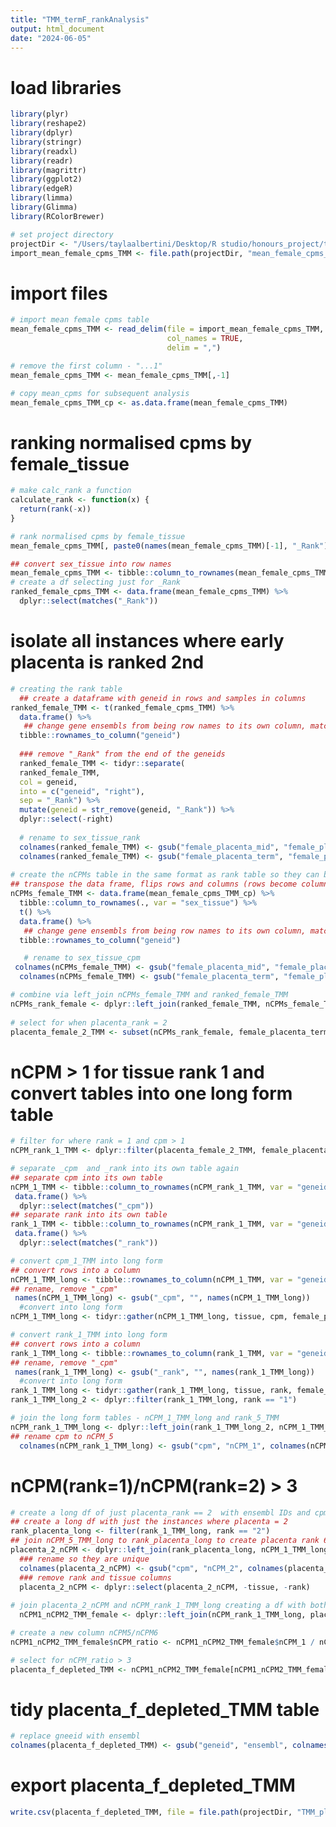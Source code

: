 ```yaml
---
title: "TMM_termF_rankAnalysis"
output: html_document
date: "2024-06-05"
---
```


# load libraries
```r
library(plyr)
library(reshape2)
library(dplyr)
library(stringr)
library(readxl)
library(readr)
library(magrittr)
library(ggplot2)
library(edgeR)
library(limma)
library(Glimma)
library(RColorBrewer)

# set project directory
projectDir <- "/Users/taylaalbertini/Desktop/R studio/honours_project/termPlacenta_comparison/rawData"
import_mean_female_cpms_TMM <- file.path(projectDir, "mean_female_cpms_termC_TMM.csv")
```

# import files
```r
# import mean female cpms table
mean_female_cpms_TMM <- read_delim(file = import_mean_female_cpms_TMM,
                                   col_names = TRUE,
                                   delim = ",")

# remove the first column - "...1"
mean_female_cpms_TMM <- mean_female_cpms_TMM[,-1]

# copy mean_cpms for subsequent analysis 
mean_female_cpms_TMM_cp <- as.data.frame(mean_female_cpms_TMM)
```

# ranking normalised cpms by female_tissue
```r
# make calc_rank a function
calculate_rank <- function(x) {
  return(rank(-x))
}

# rank normalised cpms by female_tissue
mean_female_cpms_TMM[, paste0(names(mean_female_cpms_TMM)[-1], "_Rank")] <- apply(mean_female_cpms_TMM [, -1, drop = FALSE], 2, calculate_rank)

## convert sex_tissue into row names
mean_female_cpms_TMM <- tibble::column_to_rownames(mean_female_cpms_TMM, var = "sex_tissue")
# create a df selecting just for _Rank
ranked_female_cpms_TMM <- data.frame(mean_female_cpms_TMM) %>%
  dplyr::select(matches("_Rank"))
```

# isolate all instances where early placenta is ranked 2nd
```r
# creating the rank table
  ## create a dataframe with geneid in rows and samples in columns
ranked_female_TMM <- t(ranked_female_cpms_TMM) %>%
  data.frame() %>%
   ## change gene ensembls from being row names to its own column, matching the format of rankComparison_female_TMM
  tibble::rownames_to_column("geneid")  
  
  ### remove "_Rank" from the end of the geneids
  ranked_female_TMM <- tidyr::separate(
  ranked_female_TMM,
  col = geneid,
  into = c("geneid", "right"),
  sep = "_Rank") %>%
  mutate(geneid = str_remove(geneid, "_Rank")) %>%
  dplyr::select(-right)
  
  # rename to sex_tissue_rank
  colnames(ranked_female_TMM) <- gsub("female_placenta_mid", "female_placenta_mid_rank", colnames(ranked_female_TMM))
  colnames(ranked_female_TMM) <- gsub("female_placenta_term", "female_placenta_term_rank", colnames(ranked_female_TMM))
  
# create the nCPMs table in the same format as rank table so they can be joined
## transpose the data frame, flips rows and columns (rows become columns and columns become rows)
nCPMs_female_TMM <- data.frame(mean_female_cpms_TMM_cp) %>%
  tibble::column_to_rownames(., var = "sex_tissue") %>%
  t() %>%
  data.frame() %>%
   ## change gene ensembls from being row names to its own column, matching the format of rankComparison_female_TMM
  tibble::rownames_to_column("geneid")

   # rename to sex_tissue_cpm
 colnames(nCPMs_female_TMM) <- gsub("female_placenta_mid", "female_placenta_mid_cpm", colnames(nCPMs_female_TMM))
  colnames(nCPMs_female_TMM) <- gsub("female_placenta_term", "female_placenta_term_cpm", colnames(nCPMs_female_TMM))

# combine via left_join nCPMs_female_TMM and ranked_female_TMM
nCPMs_rank_female <- dplyr::left_join(ranked_female_TMM, nCPMs_female_TMM, copy = TRUE, by = join_by(geneid))
  
# select for when placenta_rank = 2
placenta_female_2_TMM <- subset(nCPMs_rank_female, female_placenta_term_rank == "2")
```

# nCPM > 1 for tissue rank 1 and convert tables into one long form table
```r
# filter for where rank = 1 and cpm > 1
nCPM_rank_1_TMM <- dplyr::filter(placenta_female_2_TMM, female_placenta_mid_rank == "1" & female_placenta_mid_cpm > 1)

# separate _cpm  and _rank into its own table again
## separate cpm into its own table
nCPM_1_TMM <- tibble::column_to_rownames(nCPM_rank_1_TMM, var = "geneid") %>%
 data.frame() %>%
  dplyr::select(matches("_cpm"))
## separate rank into its own table
rank_1_TMM <- tibble::column_to_rownames(nCPM_rank_1_TMM, var = "geneid") %>%
 data.frame() %>%
  dplyr::select(matches("_rank"))

# convert cpm_1_TMM into long form
## convert rows into a column
nCPM_1_TMM_long <- tibble::rownames_to_column(nCPM_1_TMM, var = "geneid")
## rename, remove "_cpm"
 names(nCPM_1_TMM_long) <- gsub("_cpm", "", names(nCPM_1_TMM_long))
  #convert into long form
nCPM_1_TMM_long <- tidyr::gather(nCPM_1_TMM_long, tissue, cpm, female_placenta_mid, female_placenta_term)

# convert rank_1_TMM into long form
## convert rows into a column
rank_1_TMM_long <- tibble::rownames_to_column(rank_1_TMM, var = "geneid")
## rename, remove "_cpm"
 names(rank_1_TMM_long) <- gsub("_rank", "", names(rank_1_TMM_long))
  #convert into long form
rank_1_TMM_long <- tidyr::gather(rank_1_TMM_long, tissue, rank, female_placenta_mid, female_placenta_term)
rank_1_TMM_long_2 <- dplyr::filter(rank_1_TMM_long, rank == "1")

# join the long form tables - nCPM_1_TMM_long and rank_5_TMM
nCPM_rank_1_TMM_long <- dplyr::left_join(rank_1_TMM_long_2, nCPM_1_TMM_long, by = c("geneid", "tissue"))
## rename cpm to nCPM_5
  colnames(nCPM_rank_1_TMM_long) <- gsub("cpm", "nCPM_1", colnames(nCPM_rank_1_TMM_long))
```

#  nCPM(rank=1)/nCPM(rank=2) > 3
```r
# create a long df of just placenta_rank == 2  with ensembl IDs and cpms
## create a long df with just the instances where placenta = 2
rank_placenta_long <- filter(rank_1_TMM_long, rank == "2")
## join nCPM_5_TMM_long to rank_placenta_long to create placenta rank 6 cpms table
placenta_2_nCPM <- dplyr::left_join(rank_placenta_long, nCPM_1_TMM_long, by = c("geneid", "tissue"))
  ### rename so they are unique
  colnames(placenta_2_nCPM) <- gsub("cpm", "nCPM_2", colnames(placenta_2_nCPM))
  ### remove rank and tissue columns
  placenta_2_nCPM <- dplyr::select(placenta_2_nCPM, -tissue, -rank)
  
# join placenta_2_nCPM and nCPM_rank_1_TMM_long creating a df with both the nCPMs of rank 1 and 2
  nCPM1_nCPM2_TMM_female <- dplyr::left_join(nCPM_rank_1_TMM_long, placenta_2_nCPM, by = "geneid")

# create a new column nCPM5/nCPM6
nCPM1_nCPM2_TMM_female$nCPM_ratio <- nCPM1_nCPM2_TMM_female$nCPM_1 / nCPM1_nCPM2_TMM_female$nCPM_2

# select for nCPM_ratio > 3
placenta_f_depleted_TMM <- nCPM1_nCPM2_TMM_female[nCPM1_nCPM2_TMM_female$nCPM_ratio >3,]
```

# tidy placenta_f_depleted_TMM table
```r
# replace gneeid with ensembl
colnames(placenta_f_depleted_TMM) <- gsub("geneid", "ensembl", colnames(placenta_f_depleted_TMM))
```

# export placenta_f_depleted_TMM
```r
write.csv(placenta_f_depleted_TMM, file = file.path(projectDir, "TMM_placentaF_term_depleted.csv"))
```
